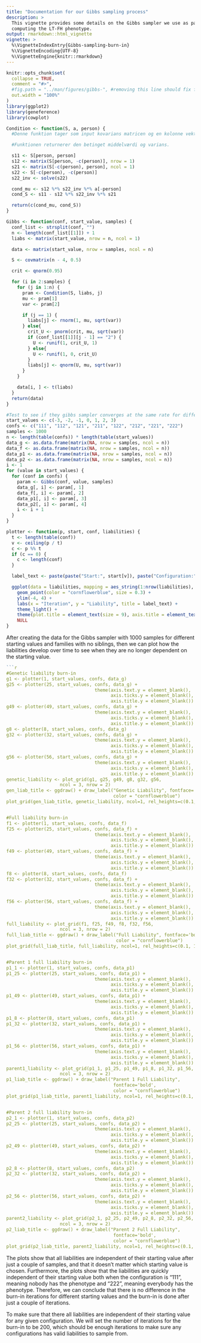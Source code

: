 ```yaml
---
title: "Documentation for our Gibbs sampling process"
description: >
  This vignette provides some details on the Gibbs sampler we use as part of
  computing the LT-FH phenotype.
output: rmarkdown::html_vignette
vignette: >
  %\VignetteIndexEntry{Gibbs-sampling-burn-in}
  %\VignetteEncoding{UTF-8}
  %\VignetteEngine{knitr::rmarkdown}
---
```


```r
knitr::opts_chunk$set(
  collapse = TRUE,
  comment = "#>",
  #fig.path = "../man/figures/gibbs-", #removing this line should fix figures
  out.width = "100%"
)
library(ggplot2)
library(geneference)
library(cowplot)
```


```r
Condition <- function(S, a, person) {
  #Denne funktion tager som input kovarians matricen og en kolonne vektor (a) af værdier for de nuværende liabilities og person, som er et tal der indikerer hvilken person vi gerne vil have fordelingen for betinget på alle andre.

  #Funktionen returnerer den betinget middelværdi og varians.

  s11 <- S[person, person]
  s12 <- matrix(S[person, -c(person)], nrow = 1)
  s21 <- matrix(S[-c(person), person], ncol = 1)
  s22 <- S[-c(person), -c(person)]
  s22_inv <- solve(s22)

  cond_mu <- s12 %*% s22_inv %*% a[-person]
  cond_S <- s11 - s12 %*% s22_inv %*% s21

  return(c(cond_mu, cond_S))
}
```

```r
Gibbs <- function(conf, start_value, samples) {
  conf_list <- strsplit(conf, "")
  n <- length(conf_list[[1]]) + 1
  liabs <- matrix(start_value, nrow = n, ncol = 1)

  data <- matrix(start_value, nrow = samples, ncol = n)

  S <- covmatrix(n - 4, 0.5)

  crit <- qnorm(0.95)

  for (i in 2:samples) {
    for (j in 1:n) {
      pram <- Condition(S, liabs, j)
      mu <- pram[1]
      var <- pram[2]

      if (j == 1) {
        liabs[j] <- rnorm(1, mu, sqrt(var))
      } else{
        crit_U <- pnorm(crit, mu, sqrt(var))
        if (conf_list[[1]][j - 1] == "2") {
          U <- runif(1, crit_U, 1)
        } else{
          U <- runif(1, 0, crit_U)
        }
        liabs[j] <- qnorm(U, mu, sqrt(var))
      }
    }

    data[i, ] <- t(liabs)
  }
  return(data)
}
```

```r
#Test to see if they gibbs sampler converges at the same rate for different starting values and different configurations with no siblings
start_values <- c(-3, -2, -1, 0, 1, 2, 3)
confs <- c("111", "112", "121", "211", "122", "212", "221", "222")
samples <- 1000
n <- length(table(confs)) * length(table(start_values))
data_g <- as.data.frame(matrix(NA, nrow = samples, ncol = n))
data_f <- as.data.frame(matrix(NA, nrow = samples, ncol = n))
data_p1 <- as.data.frame(matrix(NA, nrow = samples, ncol = n))
data_p2 <- as.data.frame(matrix(NA, nrow = samples, ncol = n))
i <- 1
for (value in start_values) {
  for (conf in confs) {
    param <- Gibbs(conf, value, samples)
    data_g[, i] <- param[, 1]
    data_f[, i] <- param[, 2]
    data_p1[, i] <- param[, 3]
    data_p2[, i] <- param[, 4]
    i <- i + 1
  }
}
```

```r
plotter <- function(p, start, conf, liabilities) {
  t <- length(table(conf))
  v <- ceiling(p / t)
  c <- p %% t
  if (c == 0) {
    c <- length(conf)
  }

  label_text <- paste(paste("Start:", start[v]), paste("Configuration:", conf[c]), sep = ", ")

  ggplot(data = liabilities, mapping = aes_string(1:nrow(liabilities), y = names(liabilities)[p]))+
    geom_point(color = "cornflowerblue", size = 0.3) +
    ylim(-4, 4) +
    labs(x = "Iteration", y = "Liability", title = label_text) +
    theme_light() +
    theme(plot.title = element_text(size = 9), axis.title = element_text(size = 8)) +
    NULL
}
```

After creating the data for the Gibbs sampler with 1000 samples for different starting values and families with no siblings, then we can plot how the liabilities develop over time to see when they are no longer dependent on the starting value.

```r
```r
#Genetic liability burn-in
g1 <- plotter(1, start_values, confs, data_g)
g25 <- plotter(25, start_values, confs, data_g) +
                                 theme(axis.text.y = element_blank(),
                                       axis.ticks.y = element_blank(),
                                       axis.title.y = element_blank())
g49 <- plotter(49, start_values, confs, data_g) +
                                 theme(axis.text.y = element_blank(),
                                       axis.ticks.y = element_blank(),
                                       axis.title.y = element_blank())
g8 <- plotter(8, start_values, confs, data_g)
g32 <- plotter(32, start_values, confs, data_g) +
                                 theme(axis.text.y = element_blank(),
                                       axis.ticks.y = element_blank(),
                                       axis.title.y = element_blank())
g56 <- plotter(56, start_values, confs, data_g) +
                                 theme(axis.text.y = element_blank(),
                                       axis.ticks.y = element_blank(),
                                       axis.title.y = element_blank())
genetic_liability <- plot_grid(g1, g25, g49, g8, g32, g56,
                    ncol = 3, nrow = 2)
gen_liab_title <- ggdraw() + draw_label("Genetic Liability", fontface='bold',
                                        color = "cornflowerblue")
plot_grid(gen_liab_title, genetic_liability, ncol=1, rel_heights=c(0.1, 1))


#Full liability burn-in
f1 <- plotter(1, start_values, confs, data_f)
f25 <- plotter(25, start_values, confs, data_f) +
                                 theme(axis.text.y = element_blank(),
                                       axis.ticks.y = element_blank(),
                                       axis.title.y = element_blank())
f49 <- plotter(49, start_values, confs, data_f) +
                                 theme(axis.text.y = element_blank(),
                                       axis.ticks.y = element_blank(),
                                       axis.title.y = element_blank())
f8 <- plotter(8, start_values, confs, data_f)
f32 <- plotter(32, start_values, confs, data_f) +
                                 theme(axis.text.y = element_blank(),
                                       axis.ticks.y = element_blank(),
                                       axis.title.y = element_blank())
f56 <- plotter(56, start_values, confs, data_f) +
                                 theme(axis.text.y = element_blank(),
                                       axis.ticks.y = element_blank(),
                                       axis.title.y = element_blank())
full_liability <- plot_grid(f1, f25, f49, f8, f32, f56,
                    ncol = 3, nrow = 2)
full_liab_title <- ggdraw() + draw_label("Full Liability", fontface='bold',
                                         color = "cornflowerblue")
plot_grid(full_liab_title, full_liability, ncol=1, rel_heights=c(0.1, 1))


#Parent 1 full liability burn-in
p1_1 <- plotter(1, start_values, confs, data_p1)
p1_25 <- plotter(25, start_values, confs, data_p1) +
                                 theme(axis.text.y = element_blank(),
                                       axis.ticks.y = element_blank(),
                                       axis.title.y = element_blank())
p1_49 <- plotter(49, start_values, confs, data_p1) +
                                 theme(axis.text.y = element_blank(),
                                       axis.ticks.y = element_blank(),
                                       axis.title.y = element_blank())
p1_8 <- plotter(8, start_values, confs, data_p1)
p1_32 <- plotter(32, start_values, confs, data_p1) +
                                 theme(axis.text.y = element_blank(),
                                       axis.ticks.y = element_blank(),
                                       axis.title.y = element_blank())
p1_56 <- plotter(56, start_values, confs, data_p1) +
                                 theme(axis.text.y = element_blank(),
                                       axis.ticks.y = element_blank(),
                                       axis.title.y = element_blank())
parent1_liability <- plot_grid(p1_1, p1_25, p1_49, p1_8, p1_32, p1_56,
                    ncol = 3, nrow = 2)
p1_liab_title <- ggdraw() + draw_label("Parent 1 Full Liability",
                                        fontface='bold',
                                        color = "cornflowerblue")
plot_grid(p1_liab_title, parent1_liability, ncol=1, rel_heights=c(0.1, 1))


#Parent 2 full liability burn-in
p2_1 <- plotter(1, start_values, confs, data_p2)
p2_25 <- plotter(25, start_values, confs, data_p2) +
                                 theme(axis.text.y = element_blank(),
                                       axis.ticks.y = element_blank(),
                                       axis.title.y = element_blank())
p2_49 <- plotter(49, start_values, confs, data_p2) +
                                 theme(axis.text.y = element_blank(),
                                       axis.ticks.y = element_blank(),
                                       axis.title.y = element_blank())
p2_8 <- plotter(8, start_values, confs, data_p2)
p2_32 <- plotter(32, start_values, confs, data_p2) +
                                 theme(axis.text.y = element_blank(),
                                       axis.ticks.y = element_blank(),
                                       axis.title.y = element_blank())
p2_56 <- plotter(56, start_values, confs, data_p2) +
                                 theme(axis.text.y = element_blank(),
                                       axis.ticks.y = element_blank(),
                                       axis.title.y = element_blank())
parent2_liability <- plot_grid(p2_1, p2_25, p2_49, p2_8, p2_32, p2_56,
                    ncol = 3, nrow = 2)
p2_liab_title <- ggdraw() + draw_label("Parent 2 Full Liability",
                                        fontface='bold',
                                        color = "cornflowerblue")
plot_grid(p2_liab_title, parent2_liability, ncol=1, rel_heights=c(0.1, 1))
```

The plots show that all liabilities are independent of their starting value after just a couple of samples, and that it doesn't matter which starting value is chosen. Furthermore, the plots show that the liabilities are quickly independent of their starting value both when the configuration is "111", meaning nobody has the phenotype and "222", meaning everybody has the phenotype. Therefore, we can conclude that there is no difference in the burn-in iterations for different starting values and the burn-in is done after just a couple of iterations. 

To make sure that there all liabilities are independent of their starting value for any given configuration. We will set the number of iterations for the burn-in to be 200, which should be enough iterations to make sure any configurations has valid liabilities to sample from.
